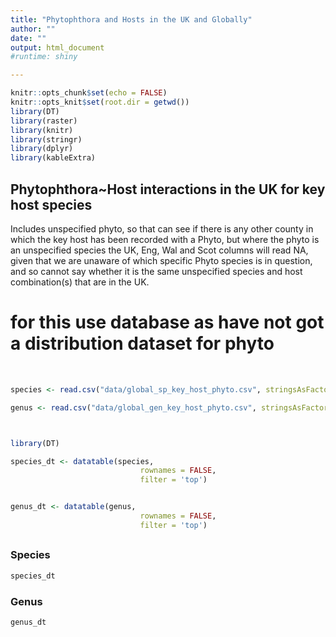 ```yaml
---
title: "Phytophthora and Hosts in the UK and Globally"
author: ""
date: "" 
output: html_document 
#runtime: shiny

---
```


```r
knitr::opts_chunk$set(echo = FALSE)
knitr::opts_knit$set(root.dir = getwd())
library(DT)
library(raster)
library(knitr)
library(stringr)
library(dplyr)
library(kableExtra)
```


## Phytophthora~Host interactions in the UK for key host species


Includes unspecified phyto, so that can see if there is any other county in which the key host has been recorded with a Phyto, but where the phyto is an unspecified species the UK, Eng, Wal and Scot columns will read NA, given that we are unaware of which specific Phyto species is in question, and so cannot say whether it is the same unspecified species and host combination(s) that are in the UK.


# for this use database as have not got a distribution dataset for phyto



<br>


```r


species <- read.csv("data/global_sp_key_host_phyto.csv", stringsAsFactors = FALSE)

genus <- read.csv("data/global_gen_key_host_phyto.csv", stringsAsFactors = FALSE)




```

  

```r
library(DT)

species_dt <- datatable(species,
                             rownames = FALSE,
                             filter = 'top')


genus_dt <- datatable(genus,
                             rownames = FALSE,
                             filter = 'top')

```

## {.tabset}

### Species{.tabset .col-leftmid}
```r
species_dt   
```
##### {-}

### {-}

### Genus{.tabset .col-leftmid}
```r
genus_dt   
```


##### {-}

### {-}

## {-}




<br>



